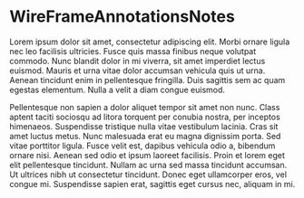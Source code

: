 


<Meta title="@matt-dunn/react-wireframes/WireFrameAnnotationsNotes" component={WireFrameAnnotationsNotes} />

# WireFrameAnnotationsNotes

Lorem ipsum dolor sit amet, consectetur adipiscing elit. Morbi ornare ligula nec leo facilisis ultricies. Fusce quis massa finibus neque volutpat commodo. Nunc blandit dolor in mi viverra, sit amet imperdiet lectus euismod. Mauris et urna vitae dolor accumsan vehicula quis ut urna. Aenean tincidunt enim in pellentesque fringilla. Duis sagittis sem ac quam egestas elementum. Nulla a velit a diam congue euismod.

<Props of={WireFrameAnnotationsNotes} />

Pellentesque non sapien a dolor aliquet tempor sit amet non nunc. Class aptent taciti sociosqu ad litora torquent per conubia nostra, per inceptos himenaeos. Suspendisse tristique nulla vitae vestibulum lacinia. Cras sit amet luctus metus. Nunc malesuada erat eu magna dignissim porta. Sed vitae porttitor ligula. Fusce velit est, dapibus vehicula odio a, bibendum ornare nisi. Aenean sed odio et ipsum laoreet facilisis. Proin et lorem eget elit pellentesque tincidunt. Nullam ac urna sed massa tincidunt accumsan. Ut ultrices nibh ut consectetur tincidunt. Donec eget ullamcorper eros, vel congue mi. Suspendisse sapien erat, sagittis eget cursus nec, aliquam in mi.

<Preview>
    <Story name="Single Annotation">
        <WireFrameAnnotationsNotes
            annotations={single}
        />
    </Story>
    <Story name="Multiple Annotation">
        <WireFrameAnnotationsNotes
            annotations={multiple}
        />
    </Story>
    <Story name="Highlighted Annotation">
        <WireFrameAnnotationsNotes
            annotations={multiple}
            highlightedNote={multiple[0]}
        />
    </Story>
</Preview>


